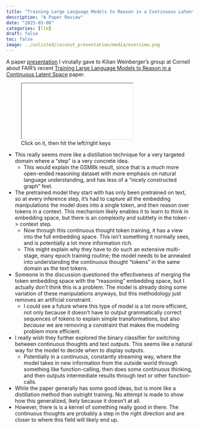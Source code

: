 ```yaml
---
title: "Training Large Language Models to Reason in a Continuous Latent Space"
description: "A Paper Review"
date: "2025-03-08"
categories: [llm]
draft: false
toc: false
image: ../unlisted/coconut_presentation/media/overview.png
---
```


A paper [presentation](../unlisted/coconut_presentation/){target="_blank"} I virutally gave to Kilian Weinberger's group at Cornell about FAIR's recent [Training Large Language Models to Reason in a Continuous Latent Space](https://arxiv.org/abs/2412.06769) paper.  

<div>
```{=html}
<figure>
    <iframe class="slide-deck" src="../unlisted/coconut_presentation/"></iframe>
    <figcaption>Click on it, then hit the left/right keys</figcaption>
</figure>
```
</div>



- This really seems more like a distillation technique for a very targeted domain where a "step" is a very concrete idea.  
    - This would explain the GSM8k result, since that is a much more open-ended reasoning dataset with more emphasis on natural language understanding, and has less of a "nicely constructed graph" feel.  

- The pretrained model they start with has only been pretrained on text, so at every inference step, it's had to capture all the embedding manipulations the model does into a single token, and then reason over tokens in a context. This mechanism likely enables it to learn to think in embedding space, but there is an complexity and subtlety in the token -> context step.  
    - Now through this continuous thought token training, it has a view into the full embedding space. This isn't something it normally sees, and is potentially a lot more information rich.  
    - This might explain why they have to do such an extensive multi-stage, many epoch training routine; the model needs to be annealed into understanding the continuous thought "tokens" in the same domain as the text tokens.  

- Someone in the discussion questioned the effectiveness of merging the token embedding space with the "reasoning" embedding space, but I actually don't think this is a problem. The model is already doing some variation of these manipulations anyways, but this methodology just removes an artificial constraint.  
    - I could see a future where this type of model is a lot more efficient, not only because it doesn't have to output grammatically correct sequences of tokens to explain simple transformations, but also *because* we are removing a constraint that makes the modeling problem more efficient.  

- I really wish they further explored the binary classifier for switching between continuous thoughts and text outputs. This seems like a natural way for the model to decide when to display outputs.  
    - Potentially in a continuous, constantly streaming way, where the model takes in new information from the outside world through something like function-calling, then does some continuous thinking, and then outputs intermediate results through text or other function-calls.  

- While the paper generally has some good ideas, but is more like a distillation method than outright training. No attempt is made to show how this generalized, lkely because it doesn't at all.  
- However, there is is a kernel of something really good in there. The continuous thoughts are probably a step in the right direction and are closer to where this field will likely end up.  

